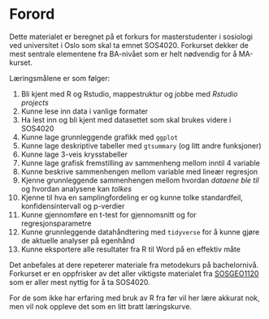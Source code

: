 # Forord {.unnumbered}

Dette materialet er beregnet på et forkurs for masterstudenter i sosiologi ved universitet i Oslo som skal ta emnet SOS4020. Forkurset dekker de mest sentrale elementene fra BA-nivået som er helt nødvendig for å MA-kurset. 

Læringsmålene er som følger: 

1) Bli kjent med R og Rstudio, mappestruktur og jobbe med *Rstudio projects* 
1) Kunne lese inn data i vanlige formater
1) Ha lest inn og bli kjent med datasettet som skal brukes videre i SOS4020
1) Kunne lage grunnleggende grafikk med `ggplot`
1) Kunne lage deskriptive tabeller med `gtsummary` (og litt andre funksjoner)
1) Kunne lage 3-veis krysstabeller 
1) Kunne lage grafisk fremstilling av sammenheng mellom inntil 4 variable 
1) Kunne beskrive sammenhengen mellom variable med lineær regresjon 
1) Kjenne grunnleggende sammenhengen mellom hvordan *dataene ble til* og hvordan analysene kan *tolkes*
1) Kjenne til hva en samplingfordeling er og kunne tolke standardfeil, konfidensintervall og p-verdier 
1) Kunne gjennomføre en t-test for gjennomsnitt og for regresjonsparametre 
1) Kunne grunnleggende datahåndtering med `tidyverse` for å kunne gjøre de aktuelle analyser på egenhånd 
1) Kunne eksportere alle resultater fra R til Word på en effektiv måte

Det anbefales at dere repeterer materiale fra metodekurs på bachelornivå. Forkurset er en oppfrisker av det aller viktigste materialet fra [SOSGEO1120](https://www.uio.no/studier/emner/sv/iss/SOSGEO1120/) som er aller mest nyttig for å ta SOS4020. 

For de som ikke har erfaring med bruk av R fra før vil her lære akkurat nok, men vil nok oppleve det som en litt bratt læringskurve. 
